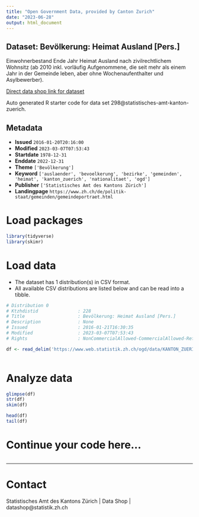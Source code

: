 ```yaml
---
title: "Open Government Data, provided by Canton Zurich"
date: "2023-06-28"
output: html_document
---
```


## Dataset: Bevölkerung: Heimat Ausland [Pers.]

Einwohnerbestand Ende Jahr Heimat Ausland nach zivilrechtlichem Wohnsitz (ab 2010 inkl. vorläufig Aufgenommene, die seit mehr als einem Jahr in der Gemeinde leben, aber ohne Wochenaufenthalter und Asylbewerber). 

[Direct data shop link for dataset](https://www.zh.ch/de/politik-staat/opendata.zhweb-noredirect.zhweb-cache.html#/datasets/298@statistisches-amt-kanton-zuerich)

Auto generated R starter code for data set 298@statistisches-amt-kanton-zuerich.

## Metadata

- **Issued** `2016-01-20T20:16:00`
- **Modified** `2023-03-07T07:53:43`
- **Startdate** `1978-12-31`
- **Enddate** `2022-12-31`
- **Theme** `['Bevölkerung']`
- **Keyword** `['auslaender', 'bevoelkerung', 'bezirke', 'gemeinden', 'heimat', 'kanton_zuerich', 'nationalitaet', 'ogd']`
- **Publisher** `['Statistisches Amt des Kantons Zürich']`
- **Landingpage** `https://www.zh.ch/de/politik-staat/gemeinden/gemeindeportraet.html`


# Load packages

```r

library(tidyverse)
library(skimr)

```

# Load data

-   The dataset has 1 distribution(s) in CSV format.
-   All available CSV distributions are listed below and can be read into a tibble.

```r

# Distribution 0
# Ktzhdistid               : 228
# Title                    : Bevölkerung: Heimat Ausland [Pers.]
# Description              : None
# Issued                   : 2016-01-21T16:30:35
# Modified                 : 2023-03-07T07:53:43
# Rights                   : NonCommercialAllowed-CommercialAllowed-ReferenceRequired

df <- read_delim('https://www.web.statistik.zh.ch/ogd/data/KANTON_ZUERICH_204.csv')



```

# Analyze data

```r

glimpse(df)
str(df)
skim(df)

head(df)
tail(df)

```

# Continue your code here...

```r

```

------------------------------------------------------------------------

# Contact

Statistisches Amt des Kantons Zürich | Data Shop | datashop@statistik.zh.ch
